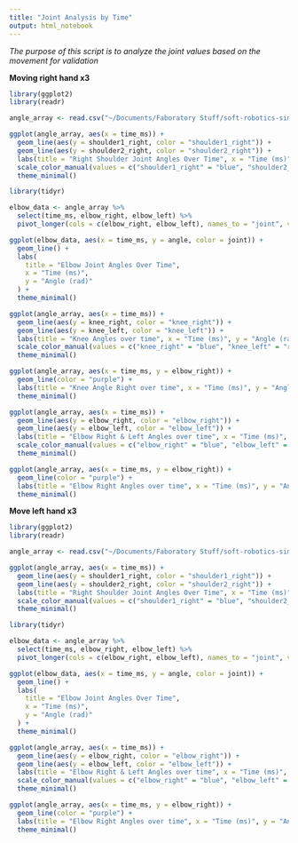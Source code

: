 ```yaml
---
title: "Joint Analysis by Time"
output: html_notebook
---
```


*The purpose of this script is to analyze the joint values based on the movement for validation*

**Moving right hand x3**

```r

library(ggplot2)
library(readr)

angle_array <- read.csv("~/Documents/Faboratory Stuff/soft-robotics-simulations/data/angle_array_rhand_mocap.csv")

ggplot(angle_array, aes(x = time_ms)) +
  geom_line(aes(y = shoulder1_right, color = "shoulder1_right")) +
  geom_line(aes(y = shoulder2_right, color = "shoulder2_right")) +
  labs(title = "Right Shoulder Joint Angles Over Time", x = "Time (ms)", y = "Angle (rad)") +
  scale_color_manual(values = c("shoulder1_right" = "blue", "shoulder2_right" = "red")) +
  theme_minimal()

library(tidyr)

elbow_data <- angle_array %>%
  select(time_ms, elbow_right, elbow_left) %>%
  pivot_longer(cols = c(elbow_right, elbow_left), names_to = "joint", values_to = "angle")

ggplot(elbow_data, aes(x = time_ms, y = angle, color = joint)) +
  geom_line() +
  labs(
    title = "Elbow Joint Angles Over Time",
    x = "Time (ms)",
    y = "Angle (rad)"
  ) +
  theme_minimal()

```
```r

ggplot(angle_array, aes(x = time_ms)) +
  geom_line(aes(y = knee_right, color = "knee_right")) +
  geom_line(aes(y = knee_left, color = "knee_left")) +
  labs(title = "Knee Angles over time", x = "Time (ms)", y = "Angle (rad)") +
  scale_color_manual(values = c("knee_right" = "blue", "knee_left" = "red")) +
  theme_minimal()

ggplot(angle_array, aes(x = time_ms, y = elbow_right)) +
  geom_line(color = "purple") +
  labs(title = "Knee Angle Right over time", x = "Time (ms)", y = "Angle (rad)") +
  theme_minimal()

```

```r

ggplot(angle_array, aes(x = time_ms)) +
  geom_line(aes(y = elbow_right, color = "elbow_right")) +
  geom_line(aes(y = elbow_left, color = "elbow_left")) +
  labs(title = "Elbow Right & Left Angles over time", x = "Time (ms)", y = "Angle (rad)") +
  scale_color_manual(values = c("elbow_right" = "blue", "elbow_left" = "red")) +
  theme_minimal()

ggplot(angle_array, aes(x = time_ms, y = elbow_right)) +
  geom_line(color = "purple") +
  labs(title = "Elbow Right Angles over time", x = "Time (ms)", y = "Angle (rad)") +
  theme_minimal()

```

**Move left hand x3**

```r

library(ggplot2)
library(readr)

angle_array <- read.csv("~/Documents/Faboratory Stuff/soft-robotics-simulations/data/angle_array_lhand_mocap.csv")

ggplot(angle_array, aes(x = time_ms)) +
  geom_line(aes(y = shoulder1_right, color = "shoulder1_right")) +
  geom_line(aes(y = shoulder2_right, color = "shoulder2_right")) +
  labs(title = "Right Shoulder Joint Angles Over Time", x = "Time (ms)", y = "Angle (rad)") +
  scale_color_manual(values = c("shoulder1_right" = "blue", "shoulder2_right" = "red")) +
  theme_minimal()

library(tidyr)

elbow_data <- angle_array %>%
  select(time_ms, elbow_right, elbow_left) %>%
  pivot_longer(cols = c(elbow_right, elbow_left), names_to = "joint", values_to = "angle")

ggplot(elbow_data, aes(x = time_ms, y = angle, color = joint)) +
  geom_line() +
  labs(
    title = "Elbow Joint Angles Over Time",
    x = "Time (ms)",
    y = "Angle (rad)"
  ) +
  theme_minimal()

```

```r

ggplot(angle_array, aes(x = time_ms)) +
  geom_line(aes(y = elbow_right, color = "elbow_right")) +
  geom_line(aes(y = elbow_left, color = "elbow_left")) +
  labs(title = "Elbow Right & Left Angles over time", x = "Time (ms)", y = "Angle (rad)") +
  scale_color_manual(values = c("elbow_right" = "blue", "elbow_left" = "red")) +
  theme_minimal()

ggplot(angle_array, aes(x = time_ms, y = elbow_right)) +
  geom_line(color = "purple") +
  labs(title = "Elbow Right Angles over time", x = "Time (ms)", y = "Angle (rad)") +
  theme_minimal()

```